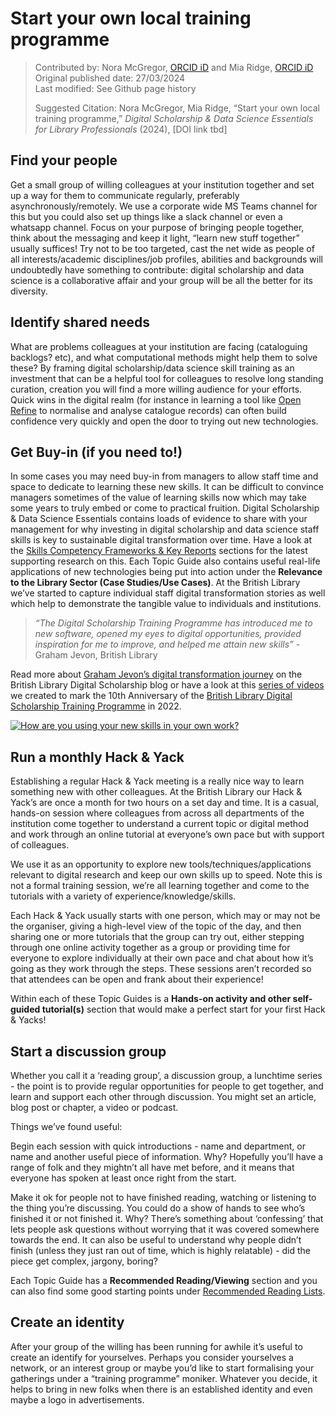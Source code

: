 # Start your own local training programme {.unnumbered}

>Contributed by: Nora McGregor, [ORCID iD](https://orcid.org/0000-0001-6560-5586) and Mia Ridge, [ORCID iD](https://orcid.org/0000-0003-3733-8120)<br>
>Original published date: 27/03/2024<br>
>Last modified: See Github page history
>
>Suggested Citation: Nora McGregor, Mia Ridge, “Start your own local training programme,” *Digital Scholarship & Data Science Essentials for Library Professionals* (2024), [DOI link tbd]

## Find your people
Get a small group of willing colleagues at your institution together and set up a way for them to communicate regularly, preferably asynchronously/remotely. We use a corporate wide MS Teams channel for this but you could also set up things like a slack channel or even a whatsapp channel. Focus on your purpose of bringing people together, think about the messaging and keep it light, "learn new stuff together" usually suffices! Try not to be too targeted, cast the net wide as people of all interests/academic disciplines/job profiles, abilities and backgrounds will undoubtedly have something to contribute: digital scholarship and data science is a collaborative affair and your group will be all the better for its diversity.

## Identify shared needs
What are problems colleagues at your institution are facing (cataloguing backlogs? etc), and what computational methods might help them to solve these? By framing digital scholarship/data science skill training as an investment that can be a helpful tool for colleagues to resolve long standing curation, creation you will find a more willing audience for your efforts. Quick wins in the digital realm (for instance in learning a tool like [Open Refine](https://openrefine.org/) to normalise and analyse catalogue records) can often build confidence very quickly and open the door to trying out new technologies. 

## Get Buy-in (if you need to!)

In some cases you may need buy-in from managers to allow staff time and space to dedicate to learning these new skills. It can be difficult to convince managers sometimes of the value of learning skills now which may take some years to truly embed or come to practical fruition. Digital Scholarship & Data Science Essentials contains loads of evidence to share with your management for why investing in digital scholarship and data science staff skills is key to sustainable digital transformation over time. Have a look at the [Skills Competency Frameworks & Key Reports](https://libereurope.github.io/ds-essentials/reports.html) sections for the latest supporting research on this. Each Topic Guide also contains useful real-life applications of new technologies being put into action under the **Relevance to the Library Sector (Case Studies/Use Cases)**. At the British Library we've started to capture individual staff digital transformation stories as well which help to demonstrate the tangible value to individuals and institutions. 

>_"The Digital Scholarship Training Programme has introduced me to new software, opened my eyes to digital opportunities, provided inspiration for me to improve, and helped me attain new skills"_ -Graham Jevon, British Library

Read more about [Graham Jevon's digital transformation journey](https://blogs.bl.uk/digital-scholarship/2024/05/recovered-pages-graham-jevon.html) on the British Library Digital Scholarship blog or have a look at this [series of videos](https://youtube.com/playlist?list=PLVRvouzCZmFdVQZn-pJvI_GXip_16sg_R&feature=shared) we created to mark the 10th Anniversary of the [British Library Digital Scholarship Training Programme](https://blogs.bl.uk/digital-scholarship/2024/04/recovered-pages-dstp.html) in 2022.

[![How are you using your new skills in your own work?](https://github.com/libereurope/ds-essentials/blob/main/book/images/DSTP.png?raw=true)](https://www.youtube.com/embed/CrCP5rYai9M?si=A9kw93B_TvOoDFnV)


## Run a monthly Hack & Yack
Establishing a regular Hack & Yack meeting is a really nice way to learn something new with other colleagues. At the British Library our Hack & Yack's are once a month for two hours on a set day and time. It is a casual, hands-on session where colleagues from across all departments of the institution come together to understand a current topic or digital method and work through an online tutorial at everyone's own pace but with support of colleagues. 

We use it as an opportunity to explore new tools/techniques/applications relevant to digital research and keep our own skills up to speed. Note this is not a formal training session, we're all learning together and come to the tutorials with a variety of experience/knowledge/skills.  

Each Hack & Yack usually starts with one person, which may or may not be the organiser, giving a high-level view of the topic of the day, and then sharing one or more tutorials that the group can try out, either stepping through one online activity together as a group or providing time for everyone to explore individually at their own pace and chat about how it's going as they work through the steps. These sessions aren't recorded so that attendees can be open and frank about their experience!

Within each of these Topic Guides is a **Hands-on activity and other self-guided tutorial(s)** section that would make a perfect start for your first Hack & Yacks! 

## Start a discussion group
Whether you call it a 'reading group', a discussion group, a lunchtime series - the point is to provide regular opportunities for people to get together, and learn and support each other through discussion. You might set an article, blog post or chapter, a video or podcast.

Things we've found useful:

Begin each session with quick introductions - name and department, or name and another useful piece of information. Why? Hopefully you'll have a range of folk and they mightn't all have met before, and it means that everyone has spoken at least once right from the start.

Make it ok for people not to have finished reading, watching or listening to the thing you're discussing. You could do a show of hands to see who's finished it or not finished it. Why? There's something about 'confessing' that lets people ask questions without worrying that it was covered somewhere towards the end. It can also be useful to understand why people didn't finish (unless they just ran out of time, which is highly relatable) - did the piece get complex, jargony, boring?

Each Topic Guide has a **Recommended Reading/Viewing** section and you can also find some good starting points under [Recommended Reading Lists](https://libereurope.github.io/ds-essentials/references.html).

## Create an identity
After your group of the willing has been running for awhile it's useful to create an identify for yourselves. Perhaps you consider yourselves a network, or an interest group or maybe you'd like to start formalising your gatherings under a "training programme" moniker. Whatever you decide, it helps to bring in new folks when there is an established identity and even maybe a logo in advertisements.




